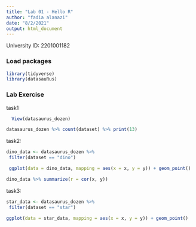 ```yaml
---
title: "Lab 01 - Hello R"
author: "fadia alanazi"
date: "8/2/2021"
output: html_document
---
```


University ID: 2201001182

### Load packages

```r
library(tidyverse) 
library(datasauRus)
```

### Lab Exercise
 task1
 
```r
  View(datasaurus_dozen)
```

```r
datasaurus_dozen %>% count(dataset) %>% print(13)
```
task2:

```r
dino_data <- datasaurus_dozen %>%
 filter(dataset == "dino")
```

```r
 ggplot(data = dino_data, mapping = aes(x = x, y = y)) + geom_point()
```

```r
dino_data %>% summarize(r = cor(x, y))
```

task3:
```r
star_data <- datasaurus_dozen %>%
 filter(dataset == "star")
```

```r
ggplot(data = star_data, mapping = aes(x = x, y = y)) + geom_point()
```
